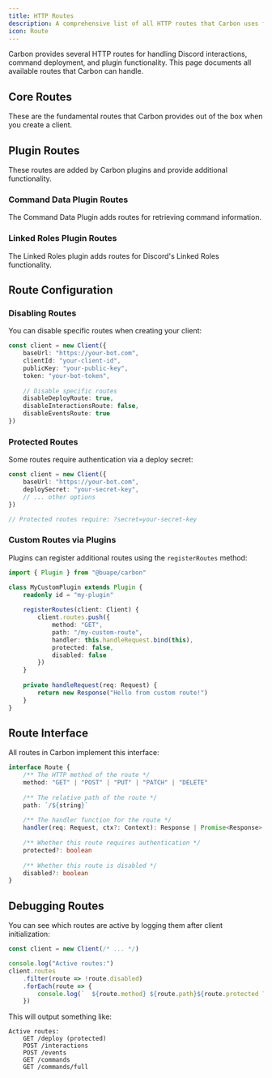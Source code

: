 ```yaml
---
title: HTTP Routes
description: A comprehensive list of all HTTP routes that Carbon uses for Discord bot interactions and management.
icon: Route
---
```


Carbon provides several HTTP routes for handling Discord interactions, command deployment, and plugin functionality. This page documents all available routes that Carbon can handle.

## Core Routes

These are the fundamental routes that Carbon provides out of the box when you create a client.

<RouteCard
	method="POST"
	path="/interactions"
	purpose="Receives interaction events from Discord"
	protected={false}
	canBeDisabled="Yes (via disableInteractionsRoute option)"
	description="This is the primary route where Discord sends all interaction events (slash commands, button clicks, select menu selections, etc.). This should be configured as your 'Interactions Endpoint URL' in your Discord application settings."
/>

<RouteCard
	method="POST"
	path="/events"
	purpose="Receives Gateway events (when using Gateway Forwarder)"
	protected={false}
	canBeDisabled="Yes (via disableEventsRoute option)"
	description="This route receives Gateway events forwarded from another Carbon instance running the Gateway Forwarder plugin. Used for hybrid setups where you want Gateway events in a serverless environment."
/>

<RouteCard
	method="GET"
	path="/deploy"
	purpose="Deploys commands to Discord"
	protected={true}
	canBeDisabled="Yes (via disableDeployRoute option)"
	description="This route triggers the deployment of all registered commands to Discord's API. It requires authentication via the deploySecret parameter."
/>

## Plugin Routes

These routes are added by Carbon plugins and provide additional functionality.

### Command Data Plugin Routes

The Command Data Plugin adds routes for retrieving command information.

<RouteCard
	method="GET"
	path="/commands"
	purpose="Returns command data in Discord API format"
	protected={false}
	plugin="CommandDataPlugin"
	description="Returns an array of command data objects that can be sent to Discord's API for command registration."
/>

<RouteCard
	method="GET"
	path="/commands/full"
	purpose="Returns full command data from Discord's API"
	protected={false}
	plugin="CommandDataPlugin"
	description="Fetches and returns the complete command data from Discord's API, including command IDs and other metadata."
/>

### Linked Roles Plugin Routes

The Linked Roles plugin adds routes for Discord's Linked Roles functionality.

<RouteCard
	method="GET"
	path="/linked-roles/deploy"
	purpose="Deploys linked roles metadata to Discord"
	protected={true}
	plugin="LinkedRoles"
	description="Registers or updates the linked roles metadata for your application."
/>

<RouteCard
	method="GET"
	path="/linked-roles/verify-user"
	purpose="Initiates user verification flow"
	protected={false}
	plugin="LinkedRoles"
	description="Starts the OAuth2 flow for users to connect their accounts and verify linked roles."
/>

<RouteCard
	method="GET"
	path="/linked-roles/verify-user/callback"
	purpose="Handles OAuth2 callback for user verification"
	protected={false}
	plugin="LinkedRoles"
	description="Processes the OAuth2 callback after a user authorizes your application."
/>

## Route Configuration

### Disabling Routes

You can disable specific routes when creating your client:

```typescript
const client = new Client({
	baseUrl: "https://your-bot.com",
	clientId: "your-client-id",
	publicKey: "your-public-key",
	token: "your-bot-token",
	
	// Disable specific routes
	disableDeployRoute: true,
	disableInteractionsRoute: false,
	disableEventsRoute: true
})
```

### Protected Routes

Some routes require authentication via a deploy secret:

```typescript
const client = new Client({
	baseUrl: "https://your-bot.com",
	deploySecret: "your-secret-key",
	// ... other options
})

// Protected routes require: ?secret=your-secret-key
```

### Custom Routes via Plugins

Plugins can register additional routes using the `registerRoutes` method:

```typescript
import { Plugin } from "@buape/carbon"

class MyCustomPlugin extends Plugin {
	readonly id = "my-plugin"
	
	registerRoutes(client: Client) {
		client.routes.push({
			method: "GET",
			path: "/my-custom-route",
			handler: this.handleRequest.bind(this),
			protected: false,
			disabled: false
		})
	}
	
	private handleRequest(req: Request) {
		return new Response("Hello from custom route!")
	}
}
```

## Route Interface

All routes in Carbon implement this interface:

```typescript
interface Route {
	/** The HTTP method of the route */
	method: "GET" | "POST" | "PUT" | "PATCH" | "DELETE"
	
	/** The relative path of the route */
	path: `/${string}`
	
	/** The handler function for the route */
	handler(req: Request, ctx?: Context): Response | Promise<Response>
	
	/** Whether this route requires authentication */
	protected?: boolean
	
	/** Whether this route is disabled */
	disabled?: boolean
}
```

## Debugging Routes

You can see which routes are active by logging them after client initialization:

```typescript
const client = new Client(/* ... */)

console.log("Active routes:")
client.routes
	.filter(route => !route.disabled)
	.forEach(route => {
		console.log(`  ${route.method} ${route.path}${route.protected ? ' (protected)' : ''}`)
	})
```

This will output something like:
```
Active routes:
	GET /deploy (protected)
	POST /interactions
	POST /events
	GET /commands
	GET /commands/full
```
